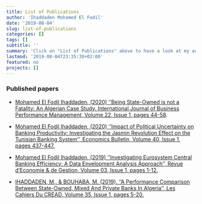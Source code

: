 ```yaml
---
title: List of Publications
author: 'Ihaddaden Mohamed El Fodil'
date: '2019-08-04'
slug: list-of-publications
categories: []
tags: []
subtitle: ''
summary: 'Click on "List of Publications" above to have a look at my academic publications'
lastmod: '2019-08-04T23:35:30+02:00'
featured: no
projects: []
---
```


### Published papers


- [Mohamed El Fodil Ihaddaden, (2020) ''Being State-Owned is not a Fatality: An Algerian Case Study. International Journal of Business Performance Management, Volume 22, Issue 1, pages 44-58](https://www.inderscience.com/info/inarticle.php?artid=112129). 


- [Mohamed El Fodil Ihaddaden, (2020) ''Impact of Political Uncertainty on Banking Productivity: Investigating the Jasmin Revolution Effect on the Tunisian Banking System'', Economics Bulletin, Volume 40, Issue 1, pages 437-447.](http://www.accessecon.com/Pubs/EB/2020/Volume40/EB-20-V40-I1-P37.pdf)

- [Mohamed El Fodil Ihaddaden, (2019) ''Investigating Eurosystem Central Banking Efficiency: A Data Envelopment Analysis Approach'', Revue d'Economie & de Gestion, Volume 03, Issue 1, pages 1-12.](https://poseidon01.ssrn.com/delivery.php?ID=045009089115014002123102117092120088033043069002065054095096000092123072031012004123043028032104020043034081114077094077004092022034064058004081069029086004031098124037042054008096073068007116095083121008015126121122007074005124007030019070112079026073&EXT=pdf)

- [IHADDADEN, M., & BOUHABA, M. (2019). ''A Performance Comparison Between State-Owned, Mixed And Private Banks In Algeria'', Les Cahiers Du CREAD, Volume 35, Issue 1, pages 5-20.](http://revue.cread.dz/index.php/les-cahiers-du-cread/article/view/1189)





